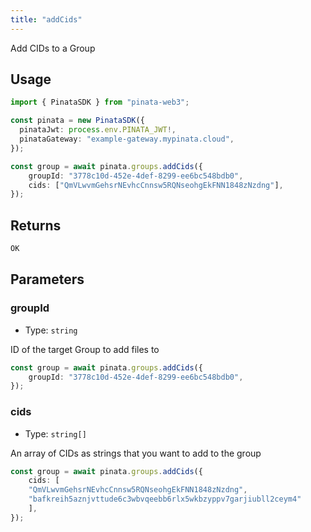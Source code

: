 ```yaml
---
title: "addCids"
---
```


Add CIDs to a Group

## Usage

```typescript
import { PinataSDK } from "pinata-web3";

const pinata = new PinataSDK({
  pinataJwt: process.env.PINATA_JWT!,
  pinataGateway: "example-gateway.mypinata.cloud",
});

const group = await pinata.groups.addCids({
	groupId: "3778c10d-452e-4def-8299-ee6bc548bdb0",
	cids: ["QmVLwvmGehsrNEvhcCnnsw5RQNseohgEkFNN1848zNzdng"],
});
```

## Returns

```typescript
OK
```

## Parameters

### groupId

- Type: `string`

ID of the target Group to add files to

```typescript
const group = await pinata.groups.addCids({
	groupId: "3778c10d-452e-4def-8299-ee6bc548bdb0",
});
```

### cids

- Type: `string[]`

An array of CIDs as strings that you want to add to the group

```typescript
const group = await pinata.groups.addCids({
	cids: [
  	"QmVLwvmGehsrNEvhcCnnsw5RQNseohgEkFNN1848zNzdng",
    "bafkreih5aznjvttude6c3wbvqeebb6rlx5wkbzyppv7garjiubll2ceym4"
	],
});
```
